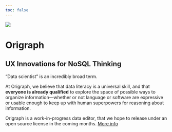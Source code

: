 ```yaml
---
toc: false
---
```


<style>
  #quarto-content:before {
    content: ' ';
    display: block;
    position: fixed;
    top: 0;
    left: 0;
    width: 100%;
    height: 100%;
    opacity: 0.35;
    background-image: url("./lightBackground.svg");
    background-size: cover;
    background-repeat: no-repeat;
    z-index: -1000;
  }
  section.level1 {
    min-height: 80vh;
    background-color: rgba(255,255,255,0.85);
    padding: 6em;
  }
</style>

::: {.column-margin}

![](./logos/origraph/Logo Light Background.svg){fig-alt="Origraph Logo"}

:::

# Origraph

## UX Innovations for NoSQL Thinking

"Data scientist" is an incredibly broad term.

At Origraph, we believe that data literacy is a universal skill, and that **everyone is already qualified** to explore the space of possible ways to organize information—whether or not language or software are expressive or usable enough to keep up with human superpowers for reasoning about information.

Origraph is a work-in-progress data editor, that we hope to release under an open source license in the coming months. [More info](about.qmd)